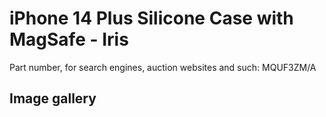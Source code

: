 
# iPhone 14 Plus Silicone Case with MagSafe - Iris

Part number, for search engines, auction websites and such: MQUF3ZM/A

## Image gallery

<div style={{ width: '100%', maxWidth: '768px' }}>
<GalleryComponent
    images={[
      {
        original: "/everysource/MQUF3.webp",
        thumbnail: "/everypreview/MQUF3.webp",
      },
      {
        original: "/everysource/MQUF3_AV1.webp",
        thumbnail: "/everypreview/MQUF3_AV1.webp",
      },
      {
        original: "/everysource/MQUF3_AV2.webp",
        thumbnail: "/everypreview/MQUF3_AV2.webp",
      },
      {
        original: "/everysource/MQUF3_AV3.webp",
        thumbnail: "/everypreview/MQUF3_AV3.webp",
      },
      {
        original: "/everysource/MQUF3_AV4.webp",
        thumbnail: "/everypreview/MQUF3_AV4.webp",
      },
      {
        original: "/everysource/MQUF3_AV5.webp",
        thumbnail: "/everypreview/MQUF3_AV5.webp",
      }
    ]}
  />
</div>